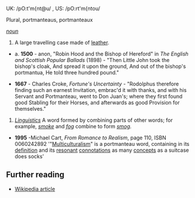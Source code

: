 UK: /pO:t'm{nt@u/ , US: /pO:rt'm{ntou/

Plural, portmanteaus, portmanteaux

''[[noun]]''

# A large travelling case made of [[leather]].
*a. '''1500''' - anon, "Robin Hood and the Bishop of Hereford" in ''The English and Scottish Popular Ballads'' (1898) - "Then Little John took the bishop's cloak, And spread it upon the ground, And out of the bishop's portmantua, He told three hundred pound."

*'''1667''' - Charles Croke, ''Fortune's Uncertainty'' - "Rodolphus therefore finding such an earnest Invitation, embrac'd it with thanks, and with his Servant and Portmanteau, went to Don Juan's; where they first found good Stabling for their Horses, and afterwards as good Provision for themselves."

# ''[[linguistic terms|Linguistics]]''  A word formed by combining parts of other words; for example, ''[[smoke]]'' and ''[[fog]]'' combine to form ''[[smog]].'' 

*'''1995''' -Michael Cart, ''From Romance to Realism'', page 110, ISBN 0060242892 '"[[Multiculturalism]]" is a portmanteau word, containing in its [[definition]] and its [[resonance|resonant]] [[connotation|connotations]] as many [[concept|concepts]] as a suitcase does socks'

== Further reading ==

* [[w:portmanteau|Wikipedia article]]
